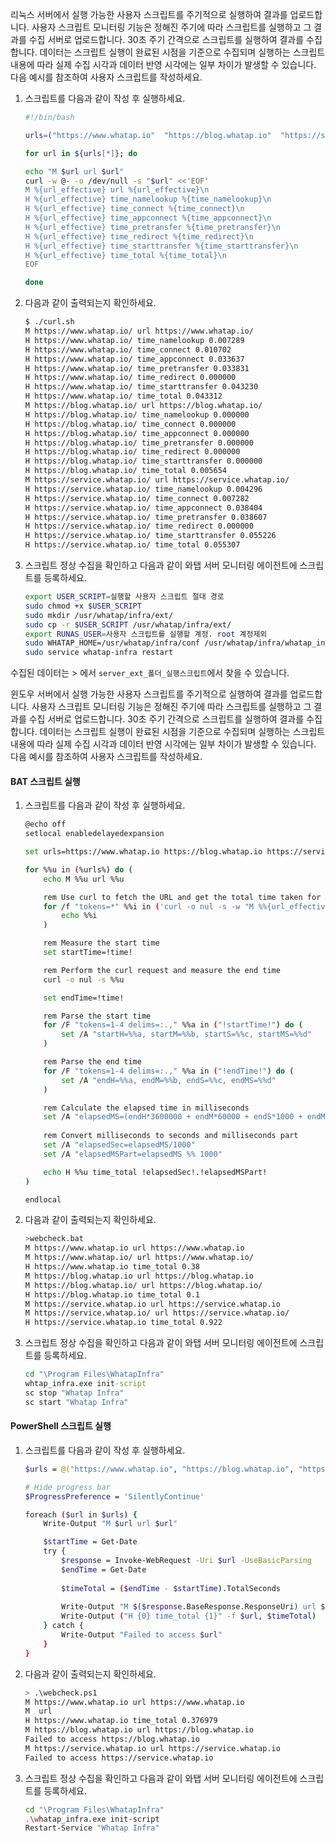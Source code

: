 <Tabs groupId='server-user-script'>

<TabItem value="lxs" label="Linux Shell"> 

리눅스 서버에서 실행 가능한 사용자 스크립트를 주기적으로 실행하여 결과를 업로드합니다. 사용자 스크립트 모니터링 기능은 정해진 주기에 따라 스크립트를 실행하고 그 결과를 수집 서버로 업로드합니다. 30초 주기 간격으로 스크립트를 실행하여 결과를 수집합니다. 데이터는 스크립트 실행이 완료된 시점을 기준으로 수집되며 실행하는 스크립트 내용에 따라 실제 수집 시각과 데이터 반영 시각에는 일부 차이가 발생할 수 있습니다. 다음 예시를 참조하여 사용자 스크립트를 작성하세요.

1. 스크립트를 다음과 같이 작성 후 실행하세요.

    ```bash title='Linux Shell'
    #!/bin/bash

    urls=("https://www.whatap.io"  "https://blog.whatap.io"  "https://service.whatap.io")

    for url in ${urls[*]}; do

    echo "M $url url $url"
    curl -w @- -o /dev/null -s "$url" <<'EOF'
    M %{url_effective} url %{url_effective}\n
    H %{url_effective} time_namelookup %{time_namelookup}\n
    H %{url_effective} time_connect %{time_connect}\n
    H %{url_effective} time_appconnect %{time_appconnect}\n
    H %{url_effective} time_pretransfer %{time_pretransfer}\n
    H %{url_effective} time_redirect %{time_redirect}\n
    H %{url_effective} time_starttransfer %{time_starttransfer}\n
    H %{url_effective} time_total %{time_total}\n
    EOF

    done
    ```

2. 다음과 같이 출력되는지 확인하세요.

    ```bash title='Linux Shell'
    $ ./curl.sh
    M https://www.whatap.io/ url https://www.whatap.io/
    H https://www.whatap.io/ time_namelookup 0.007289
    H https://www.whatap.io/ time_connect 0.010702
    H https://www.whatap.io/ time_appconnect 0.033637
    H https://www.whatap.io/ time_pretransfer 0.033831
    H https://www.whatap.io/ time_redirect 0.000000
    H https://www.whatap.io/ time_starttransfer 0.043230
    H https://www.whatap.io/ time_total 0.043312
    M https://blog.whatap.io/ url https://blog.whatap.io/
    H https://blog.whatap.io/ time_namelookup 0.000000
    H https://blog.whatap.io/ time_connect 0.000000
    H https://blog.whatap.io/ time_appconnect 0.000000
    H https://blog.whatap.io/ time_pretransfer 0.000000
    H https://blog.whatap.io/ time_redirect 0.000000
    H https://blog.whatap.io/ time_starttransfer 0.000000
    H https://blog.whatap.io/ time_total 0.005654
    M https://service.whatap.io/ url https://service.whatap.io/
    H https://service.whatap.io/ time_namelookup 0.004296
    H https://service.whatap.io/ time_connect 0.007282
    H https://service.whatap.io/ time_appconnect 0.038404
    H https://service.whatap.io/ time_pretransfer 0.038607
    H https://service.whatap.io/ time_redirect 0.000000
    H https://service.whatap.io/ time_starttransfer 0.055226
    H https://service.whatap.io/ time_total 0.055307
    ```

3. 스크립트 정상 수집을 확인하고 다음과 같이 와탭 서버 모니터링 에이전트에 스크립트를 등록하세요.

    ```bash title='Linux Shell'
    export USER_SCRIPT=실행할 사용자 스크립트 절대 경로
    sudo chmod +x $USER_SCRIPT
    sudo mkdir /usr/whatap/infra/ext/
    sudo cp -r $USER_SCRIPT /usr/whatap/infra/ext/
    export RUNAS_USER=사용자 스크립트를 실행할 계정. root 계정제외
    sudo WHATAP_HOME=/usr/whatap/infra/conf /usr/whatap/infra/whatap_infrad --user=$RUNAS_USER init-script
    sudo service whatap-infra restart
    ```

수집된 데이터는 <Cmdname sid="side_analysis" className="uitext" /> &gt; <Cmdname sid="side_counter" className="uitext" />에서 <Cmdname sid="category" className="uitext" /> `server_ext_폴더_실행스크립트`에서 찾을 수 있습니다.

</TabItem>

<TabItem value="wps" label="Windows Powershell">

윈도우 서버에서 실행 가능한 사용자 스크립트를 주기적으로 실행하여 결과를 업로드합니다. 사용자 스크립트 모니터링 기능은 정해진 주기에 따라 스크립트를 실행하고 그 결과를 수집 서버로 업로드합니다. 30초 주기 간격으로 스크립트를 실행하여 결과를 수집합니다. 데이터는 스크립트 실행이 완료된 시점을 기준으로 수집되며 실행하는 스크립트 내용에 따라 실제 수집 시각과 데이터 반영 시각에는 일부 차이가 발생할 수 있습니다. 다음 예시를 참조하여 사용자 스크립트를 작성하세요.

<Tabs groupId='server-user-script'>

<TabItem value="wps" label="BAT">

#### BAT 스크립트 실행 

1. 스크립트를 다음과 같이 작성 후 실행하세요.

    ```bash title='BAT'
    @echo off
    setlocal enabledelayedexpansion

    set urls=https://www.whatap.io https://blog.whatap.io https://service.whatap.io

    for %%u in (%urls%) do (
        echo M %%u url %%u

        rem Use curl to fetch the URL and get the total time taken for the request
        for /f "tokens=*" %%i in ('curl -o nul -s -w "M %%{url_effective} url %%{url_effective}" %%u') do (
            echo %%i
        )

        rem Measure the start time
        set startTime=!time!

        rem Perform the curl request and measure the end time
        curl -o nul -s %%u

        set endTime=!time!

        rem Parse the start time
        for /F "tokens=1-4 delims=:.," %%a in ("!startTime!") do (
            set /A "startH=%%a, startM=%%b, startS=%%c, startMS=%%d"
        )

        rem Parse the end time
        for /F "tokens=1-4 delims=:.," %%a in ("!endTime!") do (
            set /A "endH=%%a, endM=%%b, endS=%%c, endMS=%%d"
        )

        rem Calculate the elapsed time in milliseconds
        set /A "elapsedMS=(endH*3600000 + endM*60000 + endS*1000 + endMS) - (startH*3600000 + startM*60000 + startS*1000 + startMS)"
        
        rem Convert milliseconds to seconds and milliseconds part
        set /A "elapsedSec=elapsedMS/1000"
        set /A "elapsedMSPart=elapsedMS %% 1000"

        echo H %%u time_total !elapsedSec!.!elapsedMSPart!
    )

    endlocal
    ```

2. 다음과 같이 출력되는지 확인하세요.

    ```bash title='BAT'
    >webcheck.bat
    M https://www.whatap.io url https://www.whatap.io
    M https://www.whatap.io/ url https://www.whatap.io/
    H https://www.whatap.io time_total 0.38
    M https://blog.whatap.io url https://blog.whatap.io
    M https://blog.whatap.io/ url https://blog.whatap.io/
    H https://blog.whatap.io time_total 0.1
    M https://service.whatap.io url https://service.whatap.io
    M https://service.whatap.io/ url https://service.whatap.io/
    H https://service.whatap.io time_total 0.922
    ```

3. 스크립트 정상 수집을 확인하고 다음과 같이 와탭 서버 모니터링 에이전트에 스크립트를 등록하세요.

    ```bat title='BAT'
    cd "\Program Files\WhatapInfra"
    whtap_infra.exe init-script
    sc stop "Whatap Infra"
    sc start "Whatap Infra"
    ```

</TabItem>

<TabItem value="wps2" label="PowerShell">

#### PowerShell 스크립트 실행

1. 스크립트를 다음과 같이 작성 후 실행하세요.

    ```bash title='PowerShell'
    $urls = @("https://www.whatap.io", "https://blog.whatap.io", "https://service.whatap.io")

    # Hide progress bar
    $ProgressPreference = 'SilentlyContinue'

    foreach ($url in $urls) {
        Write-Output "M $url url $url"

        $startTime = Get-Date
        try {
            $response = Invoke-WebRequest -Uri $url -UseBasicParsing
            $endTime = Get-Date
            
            $timeTotal = ($endTime - $startTime).TotalSeconds
            
            Write-Output "M $($response.BaseResponse.ResponseUri) url $($response.BaseResponse.ResponseUri)"
            Write-Output ("H {0} time_total {1}" -f $url, $timeTotal)
        } catch {
            Write-Output "Failed to access $url"
        }
    }
    ```

2. 다음과 같이 출력되는지 확인하세요.

    ```bash title='PowerShell'
    > .\webcheck.ps1                     
    M https://www.whatap.io url https://www.whatap.io
    M  url 
    H https://www.whatap.io time_total 0.376979
    M https://blog.whatap.io url https://blog.whatap.io
    Failed to access https://blog.whatap.io
    M https://service.whatap.io url https://service.whatap.io
    Failed to access https://service.whatap.io
    ```

3. 스크립트 정상 수집을 확인하고 다음과 같이 와탭 서버 모니터링 에이전트에 스크립트를 등록하세요.

    ```bash title='PowerShell'
    cd "\Program Files\WhatapInfra"
    .\whatap_infra.exe init-script
    Restart-Service "Whatap Infra"
    ```

</TabItem>

</Tabs>


</TabItem>


</Tabs>